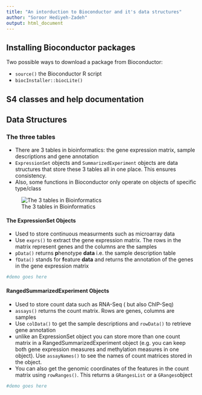 ```yaml
---
title: "An intorduction to Bioconductor and it's data structures"
author: "Soroor Hediyeh-Zadeh"
output: html_document
---
```




## Installing Bioconductor packages

Two possible ways to download a package from Bioconductor:

- `source()` the Bioconductor R script
- `biocInstaller::biocLite()`


## S4 classes and help documentation

## Data Structures

### The three tables

- There are 3 tables in bioinformatics: the gene expression matrix, sample descriptions and gene annotation
- `ExpressionSet` objects and `SummarizedExperiment` objects are data structures that store these 3 tables all in one place. This ensures consistency. 
- Also, some functions in Bioconductor only operate on objects of specific type/class

![The 3 tables in Bioinformatics](nmeth.3252-F2.jpg)

#### The ExpressionSet Objects
- Used to store continuous measurments such as microarray data
- Use `exprs()` to extract the gene expression matrix. The rows in the matrix represent genes and the columns are the samples
- `pData()` returns **p**henotype **data** i.e. the sample description table
- `fData()` stands for **f**eature **data** and returns the annotation of the genes in the gene expression matrix

```r
#demo goes here

```

#### RangedSummarizedExperiment Objects
- Used to store count data such as RNA-Seq ( but also ChIP-Seq)
- `assays()` returns the count matrix. Rows are genes, columns are samples
- Use `colData()` to get the sample descriptions and `rowData()` to retrieve gene annotation
- unlike an ExpressionSet object you can store more than one count matrix in a RangedSummarizedExperiment object (e.g. you can keep both gene expression measures and methylation measures in one object). Use `assayNames()` to see the names of count matrices stored in the object.
- You can also get the genomic coordinates of the features in the count matrix using `rowRanges()`. This returns a `GRangesList` or a `GRanges`object



```r
#demo goes here

```

